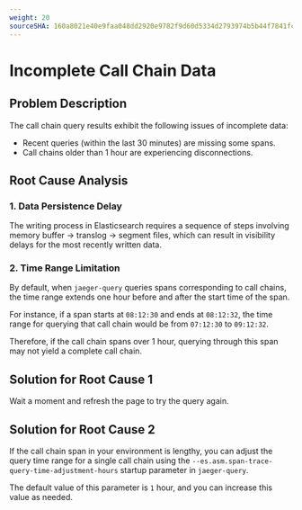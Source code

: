 ```yaml
---
weight: 20
sourceSHA: 160a8021e40e9faa048dd2920e9782f9d60d5334d2793974b5b44f7841fc369e
---
```


# Incomplete Call Chain Data

## Problem Description

The call chain query results exhibit the following issues of incomplete data:

- Recent queries (within the last 30 minutes) are missing some spans.
- Call chains older than 1 hour are experiencing disconnections.

## Root Cause Analysis

### 1. Data Persistence Delay

The writing process in Elasticsearch requires a sequence of steps involving memory buffer → translog → segment files, which can result in visibility delays for the most recently written data.

### 2. Time Range Limitation

By default, when `jaeger-query` queries spans corresponding to call chains, the time range extends one hour before and after the start time of the span.

For instance, if a span starts at `08:12:30` and ends at `08:12:32`, the time range for querying that call chain would be from `07:12:30` to `09:12:32`.

Therefore, if the call chain spans over 1 hour, querying through this span may not yield a complete call chain.

## Solution for Root Cause 1

Wait a moment and refresh the page to try the query again.

## Solution for Root Cause 2

If the call chain span in your environment is lengthy, you can adjust the query time range for a single call chain using the `--es.asm.span-trace-query-time-adjustment-hours` startup parameter in `jaeger-query`.

The default value of this parameter is `1` hour, and you can increase this value as needed.
